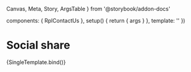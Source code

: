   Canvas,
  Meta,
  Story,
  ArgsTable
} from '@storybook/addon-docs'

  components: { RplContactUs },
  setup() {
    return { args }
  },
  template: '<RplContactUs v-bind="args" />'
})

<Meta title='Core/Containers/Contact us' component={RplContactUs} />

# Social share

<ArgsTable of={RplContactUs} />

<Canvas>
  <Story
    name='Contact us'
    play={a11yStoryCheck}
    args={{
      address: {
        name: 'First Name Last Name',
        department: 'Department Name',
        street: 'Address Line, Suburb, 3019'
      },
      items: [
        {
          text: '99 Street St, Suburb VIC 3000',
          url: 'googlemaps',
          icon: 'icon-pin'
        },
        {
          text: '03 9999 9999',
          url: 'tel:0399999999',
          icon: 'icon-phone'
        },
        {
          text: '0400 000 000',
          url: 'tel:0400000000',
          icon: 'icon-phone'
        },
        {
          text: 'email@vic.gov.au',
          url: 'mailto:email',
          icon: 'icon-mail'
        },
        {
          text: '@facebookhandle',
          url: 'https:/f',
          icon: 'icon-facebook'
        },
        {
          text: '@xhandle',
          url: 'https:/x',
          icon: 'icon-x'
        },
        {
          text: '@linkedinhandle',
          url: 'https://l',
          icon: 'icon-linkedin'
        },
        {
          text: '@instagramhandle',
          url: 'https://i',
          icon: 'icon-instagram'
        },
        {
          text: '@legacytwitterhandle',
          url: 'https:/t',
          icon: 'icon-twitter'
        },
        {
          text: '',
          url: '',
          icon: 'icon-browser'
        }
      ]
    }}
  >
    {SingleTemplate.bind()}
  </Story>
</Canvas>
